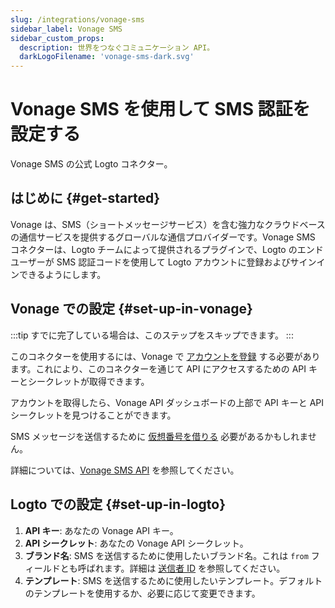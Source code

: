 ```yaml
---
slug: /integrations/vonage-sms
sidebar_label: Vonage SMS
sidebar_custom_props:
  description: 世界をつなぐコミュニケーション API。
  darkLogoFilename: 'vonage-sms-dark.svg'
---
```



# Vonage SMS を使用して SMS 認証を設定する

Vonage SMS の公式 Logto コネクター。

<GuideTip />

## はじめに \{#get-started}

Vonage は、SMS（ショートメッセージサービス）を含む強力なクラウドベースの通信サービスを提供するグローバルな通信プロバイダーです。Vonage SMS コネクターは、Logto チームによって提供されるプラグインで、Logto のエンドユーザーが SMS 認証コードを使用して Logto アカウントに登録およびサインインできるようにします。

## Vonage での設定 \{#set-up-in-vonage}

:::tip
すでに完了している場合は、このステップをスキップできます。
:::

このコネクターを使用するには、Vonage で [アカウントを登録](https://developer.vonage.com/en/account/guides/dashboard-management#create-and-configure-a-vonage-account) する必要があります。これにより、このコネクターを通じて API にアクセスするための API キーとシークレットが取得できます。

アカウントを取得したら、Vonage API ダッシュボードの上部で API キーと API シークレットを見つけることができます。

SMS メッセージを送信するために [仮想番号を借りる](https://developer.vonage.com/en/numbers/guides/number-management#rent-a-virtual-number) 必要があるかもしれません。

詳細については、[Vonage SMS API](https://developer.vonage.com/en/messaging/sms/overview) を参照してください。

## Logto での設定 \{#set-up-in-logto}

1. **API キー**: あなたの Vonage API キー。
2. **API シークレット**: あなたの Vonage API シークレット。
3. **ブランド名**: SMS を送信するために使用したいブランド名。これは `from` フィールドとも呼ばれます。詳細は [送信者 ID](https://developer.vonage.com/en/messaging/sms/guides/custom-sender-id) を参照してください。
4. **テンプレート**: SMS を送信するために使用したいテンプレート。デフォルトのテンプレートを使用するか、必要に応じて変更できます。
